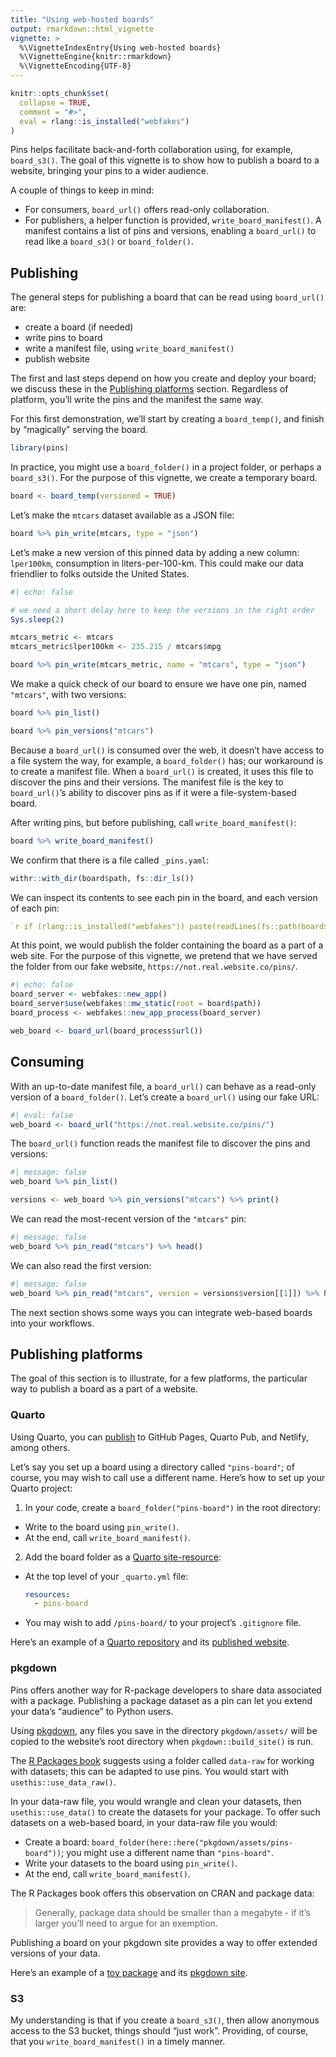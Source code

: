 ```yaml
---
title: "Using web-hosted boards"
output: rmarkdown::html_vignette
vignette: >
  %\VignetteIndexEntry{Using web-hosted boards}
  %\VignetteEngine{knitr::rmarkdown}
  %\VignetteEncoding{UTF-8}
---
```


```r
knitr::opts_chunk$set(
  collapse = TRUE,
  comment = "#>",
  eval = rlang::is_installed("webfakes")
)
```

Pins helps facilitate back-and-forth collaboration using, for example, `board_s3()`.
The goal of this vignette is to show how to publish a board to a website, bringing your pins to a wider audience.

A couple of things to keep in mind:

 - For consumers, `board_url()` offers read-only collaboration.
 - For publishers, a helper function is provided, `write_board_manifest()`.
   A manifest contains a list of pins and versions, enabling
   a `board_url()` to read like a `board_s3()` or `board_folder()`.

## Publishing

The general steps for publishing a board that can be read using `board_url()` are:

 - create a board (if needed)
 - write pins to board
 - write a manifest file, using `write_board_manifest()`
 - publish website

The first and last steps depend on how you create and deploy your board; we discuss these in the [Publishing platforms] section. Regardless of platform, you'll write the pins and the manifest the same way.

For this first demonstration, we'll start by creating a `board_temp()`, and finish by "magically" serving the board.

```r
library(pins)
```

In practice, you might use a `board_folder()` in a project folder, or perhaps a `board_s3()`.
For the purpose of this vignette, we create a temporary board.

```r
board <- board_temp(versioned = TRUE)
```

Let's make the `mtcars` dataset available as a JSON file:

```r
board %>% pin_write(mtcars, type = "json")
```

Let's make a new version of this pinned data by adding a new column: `lper100km`, consumption in liters-per-100-km.
This could make our data friendlier to folks outside the United States.


```r
#| echo: false

# we need a short delay here to keep the versions in the right order
Sys.sleep(2)
```

```r
mtcars_metric <- mtcars
mtcars_metric$lper100km <- 235.215 / mtcars$mpg

board %>% pin_write(mtcars_metric, name = "mtcars", type = "json")
```

We make a quick check of our board to ensure we have one pin, named `"mtcars"`, with two versions:

```r
board %>% pin_list()

board %>% pin_versions("mtcars")
```

Because a `board_url()` is consumed over the web, it doesn't have access to a file system the way, for example, a `board_folder()` has; our workaround is to create a manifest file.
When a `board_url()` is created, it uses this file to discover the pins and their versions.
The manifest file is the key to `board_url()`'s ability to discover pins as if it were a file-system-based board.
 
After writing pins, but before publishing, call `write_board_manifest()`:

```r
board %>% write_board_manifest()
```

We confirm that there is a file called `_pins.yaml`:

```r
withr::with_dir(board$path, fs::dir_ls())
```

We can inspect its contents to see each pin in the board, and each version of each pin:

```yaml
`r if (rlang::is_installed("webfakes")) paste(readLines(fs::path(board$path, "_pins.yaml")), collapse = "\n")`
```

At this point, we would publish the folder containing the board as a part of a web site.
For the purpose of this vignette, we pretend that we have served the folder from our fake website, `https://not.real.website.co/pins/`.

```r
#| echo: false
board_server <- webfakes::new_app()
board_server$use(webfakes::mw_static(root = board$path))
board_process <- webfakes::new_app_process(board_server)

web_board <- board_url(board_process$url())
```

## Consuming

With an up-to-date manifest file, a `board_url()` can behave as a read-only version of a `board_folder()`.
Let's create a `board_url()` using our fake URL:

```r
#| eval: false
web_board <- board_url("https://not.real.website.co/pins/")
```

The `board_url()` function reads the manifest file to discover the pins and versions:

```r
#| message: false
web_board %>% pin_list()

versions <- web_board %>% pin_versions("mtcars") %>% print()
```

We can read the most-recent version of the `"mtcars"` pin:

```r
#| message: false
web_board %>% pin_read("mtcars") %>% head()
```

We can also read the first version:

```r
#| message: false
web_board %>% pin_read("mtcars", version = versions$version[[1]]) %>% head()
```

The next section shows some ways you can integrate web-based boards into your workflows.

## Publishing platforms

The goal of this section is to illustrate, for a few platforms, the particular way to publish a board as a part of a website.

### Quarto

Using Quarto, you can [publish](https://quarto.org/docs/publishing/) to GitHub Pages, Quarto Pub, and Netlify, among others.

Let's say you set up a board using a directory called `"pins-board"`; of course, you may wish to call use a different name.
Here's how to set up your Quarto project:

1. In your code, create a `board_folder("pins-board")` in the root directory:
  - Write to the board using `pin_write()`.
  - At the end, call `write_board_manifest()`.

2. Add the board folder as a [Quarto site-resource](https://quarto.org/docs/websites/website-tools.html#site-resources):

  - At the top level of your `_quarto.yml` file:
  
    ```yml
    resources:
      - pins-board
    ```

  - You may wish to add `/pins-board/` to your project's `.gitignore` file.

Here's an example of a [Quarto repository](https://github.com/ijlyttle/quarto-pins) and its [published website](https://ijlyttle.github.io/quarto-pins/).

### pkgdown

Pins offers another way for R-package developers to share data associated with a package. 
Publishing a package dataset as a pin can let you extend your data's "audience" to Python users.

Using [pkgdown](https://pkgdown.r-lib.org/articles/customise.html#additional-html-and-files), any files you save in the directory `pkgdown/assets/` will be copied to the website's root directory when `pkgdown::build_site()` is run.

The [R Packages book](https://r-pkgs.org/data.html#sec-data-data-raw) suggests using a folder called `data-raw` for working with datasets; this can be adapted to use pins. You would start with `usethis::use_data_raw()`.

In your data-raw file, you would wrangle and clean your datasets, then `usethis::use_data()` to create the datasets for your package.
To offer such datasets on a web-based board, in your data-raw file you would:

  - Create a board: `board_folder(here::here("pkgdown/assets/pins-board"))`; you might use a different name than `"pins-board"`.
  - Write your datasets to the board using `pin_write()`.
  - At the end, call `write_board_manifest()`.

The R Packages book offers this observation on CRAN and package data:

> Generally, package data should be smaller than a megabyte - if it’s larger you’ll need to argue for an exemption.

Publishing a board on your pkgdown site provides a way to offer extended versions of your data.

Here's an example of a [toy package](https://github.com/ijlyttle/pkgpins) and its [pkgdown site](https://ijlyttle.github.io/pkgpins/).

### S3

My understanding is that if you create a `board_s3()`, then allow anonymous access to the S3 bucket, things should "just work". Providing, of course, that you `write_board_manifest()` in a timely manner.

